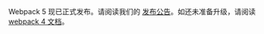 Webpack 5 现已正式发布。请阅读我们的 <a href="/blog/2020-10-10-webpack-5-release/">发布公告</a>。如还未准备升级，请阅读 <a href="https://v4.webpack.docschina.org/">webpack 4 文档</a>。